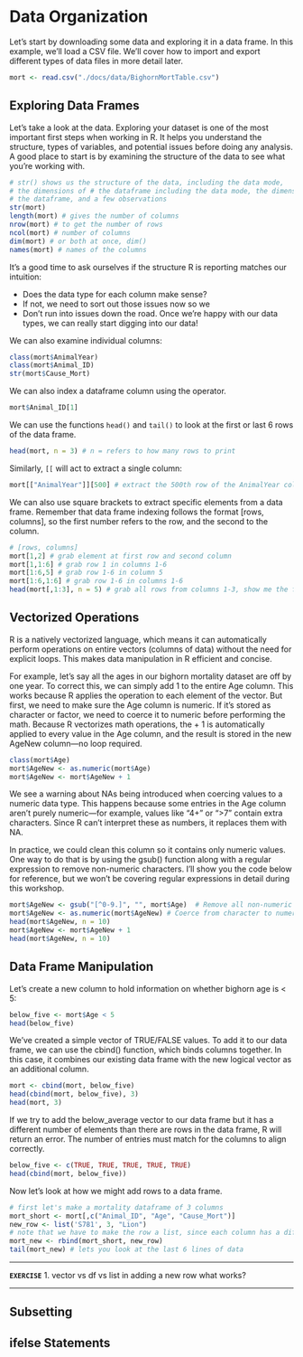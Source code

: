 # Data Organization {#data-org}

Let’s start by downloading some data and exploring it in a data frame. In this example, we’ll load a CSV file. We’ll cover how to import and export different types of data files in more detail later.

```r
mort <- read.csv("./docs/data/BighornMortTable.csv")
```

## Exploring Data Frames

Let’s take a look at the data. Exploring your dataset is one of the most important first steps when working in R. It helps you understand the structure, types of variables, and potential issues before doing any analysis. A good place to start is by examining the structure of the data to see what you’re working with.

```r
# str() shows us the structure of the data, including the data mode, 
# the dimensions of # the dataframe including the data mode, the dimensions of 
# the dataframe, and a few observations
str(mort)  
length(mort) # gives the number of columns
nrow(mort) # to get the number of rows
ncol(mort) # number of columns
dim(mort) # or both at once, dim()
names(mort) # names of the columns
```

It's a good time to ask ourselves if the structure R is reporting matches our intuition:

* Does the data type for each column make sense? 
* If not, we need to sort out those issues now so we 
* Don't run into issues down the road. Once we're happy with our data types, we can really start digging into our data!

We can also examine individual columns: 

```r
class(mort$AnimalYear) 
class(mort$Animal_ID)
str(mort$Cause_Mort)
```

We can also index a dataframe column using the operator.

```r
mort$Animal_ID[1]
```

We can use the functions `head()` and `tail()` to look at the first or last 6 rows of the data frame. 

```r
head(mort, n = 3) # n = refers to how many rows to print 
```

Similarly, `[[` will act to extract a single column:
```r
mort[["AnimalYear"]][500] # extract the 500th row of the AnimalYear column
```

We can also use square brackets to extract specific elements from a data frame. Remember that data frame indexing follows the format [rows, columns], so the first number refers to the row, and the second to the column.

```r
# [rows, columns]
mort[1,2] # grab element at first row and second column
mort[1,1:6] # grab row 1 in columns 1-6
mort[1:6,5] # grab row 1-6 in column 5
mort[1:6,1:6] # grab row 1-6 in columns 1-6
head(mort[,1:3], n = 5) # grab all rows from columns 1-3, show me the first 5 rows
```

## Vectorized Operations {#vectorized}
R is a natively vectorized language, which means it can automatically perform operations on entire vectors (columns of data) without the need for explicit loops. This makes data manipulation in R efficient and concise. 

For example, let’s say all the ages in our bighorn mortality dataset are off by one year. To correct this, we can simply add 1 to the entire Age column. This works because R applies the operation to each element of the vector. But first, we need to make sure the Age column is numeric. If it’s stored as character or factor, we need to coerce it to numeric before performing the math. Because R vectorizes math operations, the + 1 is automatically applied to every value in the Age column, and the result is stored in the new AgeNew column—no loop required.

```r
class(mort$Age)
mort$AgeNew <- as.numeric(mort$Age)
mort$AgeNew <- mort$AgeNew + 1

```

We see a warning about NAs being introduced when coercing values to a numeric data type. This happens because some entries in the Age column aren’t purely numeric—for example, values like "4+" or ">7" contain extra characters. Since R can’t interpret these as numbers, it replaces them with NA.

In practice, we could clean this column so it contains only numeric values. One way to do that is by using the gsub() function along with a regular expression to remove non-numeric characters. I’ll show you the code below for reference, but we won’t be covering regular expressions in detail during this workshop.

```r
mort$AgeNew <- gsub("[^0-9.]", "", mort$Age)  # Remove all non-numeric characters
mort$AgeNew <- as.numeric(mort$AgeNew) # Coerce from character to numeric data mode
head(mort$AgeNew, n = 10)
mort$AgeNew <- mort$AgeNew + 1
head(mort$AgeNew, n = 10)
```

## Data Frame Manipulation

Let's create a new column to hold information on whether bighorn age is < 5:

```r
below_five <- mort$Age < 5
head(below_five)
```

We've created a simple vector of TRUE/FALSE values. To add it to our data frame, we can use the cbind() function, which binds columns together. In this case, it combines our existing data frame with the new logical vector as an additional column.

```r
mort <- cbind(mort, below_five)
head(cbind(mort, below_five), 3)
head(mort, 3)
```

If we try to add the below_average vector to our data frame but it has a different number of elements than there are rows in the data frame, R will return an error. The number of entries must match for the columns to align correctly.

```r
below_five <- c(TRUE, TRUE, TRUE, TRUE, TRUE)
head(cbind(mort, below_five))
```

Now let's look at how we might add rows to a data frame. 
```r
# first let's make a mortality dataframe of 3 columns
mort_short <- mort[,c("Animal_ID", "Age", "Cause_Mort")]
new_row <- list('S781', 3, "Lion") 
# note that we have to make the row a list, since each column has a different data type
mort_new <- rbind(mort_short, new_row)
tail(mort_new) # lets you look at the last 6 lines of data
```

***

**`EXERCISE`**
1. vector vs df vs list in adding a new row what works?

***

## Subsetting

## ifelse Statements